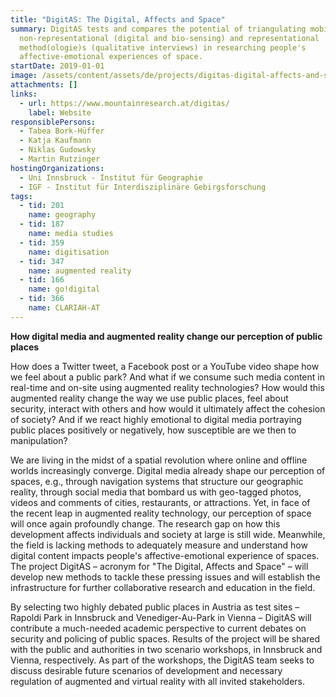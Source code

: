 ```yaml
---
title: "DigitAS: The Digital, Affects and Space"
summary: DigitAS tests and compares the potential of triangulating mobile
  non-representational (digital and bio-sensing) and representational
  method(ologie)s (qualitative interviews) in researching people's
  affective-emotional experiences of space.
startDate: 2019-01-01
image: /assets/content/assets/de/projects/digitas-digital-affects-and-space/bild.png
attachments: []
links:
  - url: https://www.mountainresearch.at/digitas/
    label: Website
responsiblePersons:
  - Tabea Bork-Hüffer
  - Katja Kaufmann
  - Niklas Gudowsky
  - Martin Rutzinger
hostingOrganizations:
  - Uni Innsbruck - Institut für Geographie
  - IGF - Institut für Interdisziplinäre Gebirgsforschung
tags:
  - tid: 201
    name: geography
  - tid: 187
    name: media studies
  - tid: 359
    name: digitisation
  - tid: 347
    name: augmented reality
  - tid: 166
    name: go!digital
  - tid: 366
    name: CLARIAH-AT
---
```

**How digital media and augmented reality change our perception of public places**

How does a Twitter tweet, a Facebook post or a YouTube video shape how we feel about a public park? And what if we consume such media content in real-time and on-site using augmented reality technologies? How would this augmented reality change the way we use public places, feel about security, interact with others and how would it ultimately affect the cohesion of society? And if we react highly emotional to digital media portraying public places positively or negatively, how susceptible are we then to manipulation?

We are living in the midst of a spatial revolution where online and offline worlds increasingly converge. Digital media already shape our perception of spaces, e.g., through navigation systems that structure our geographic reality, through social media that bombard us with geo-tagged photos, videos and comments of cities, restaurants, or attractions. Yet, in face of the recent leap in augmented reality technology, our perception of space will once again profoundly change. The research gap on how this development affects individuals and society at large is still wide. Meanwhile, the field is lacking methods to adequately measure and understand how digital content impacts people's affective-emotional experience of spaces. The project DigitAS – acronym for "The Digital, Affects and Space" – will develop new methods to tackle these pressing issues and will establish the infrastructure for further collaborative research and education in the field.

By selecting two highly debated public places in Austria as test sites – Rapoldi Park in Innsbruck and Venediger-Au-Park in Vienna – DigitAS will contribute a much-needed academic perspective to current debates on security and policing of public spaces. Results of the project will be shared with the public and authorities in two scenario workshops, in Innsbruck and Vienna, respectively. As part of the workshops, the DigitAS team seeks to discuss desirable future scenarios of development and necessary regulation of augmented and virtual reality with all invited stakeholders.
